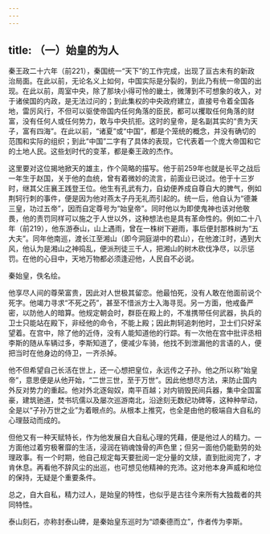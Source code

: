 ```yaml
---
---
---
```

title: （一）始皇的为人
---



秦王政二十六年（前221），秦国统一“天下”的工作完成，出现了亘古未有的新政治局面。在此以前，无论名义上如何，中国实际是分裂的，到此乃有统一帝国的出现。在此以前，周室中央，除了那块小得可怜的畿土，微薄到不可想象的收入，对于诸侯国的内政，是无法过问的；到此集权的中央政府建立，直接号令着全国各地，雷厉风行，不但可以驱使帝国内任何角落的臣民，都可以攫取任何角落的财富，没有任何人或任何势力，敢与中央抗拒。这时的皇帝，是名副其实的“贵为天子，富有四海”。在此以前，“诸夏”或“中国”，都是个笼统的概念，并没有确切的范围和实际的组织；到此“中国”二字有了具体的表现，它代表着一个庞大帝国和它的土地人民。这些划时代的变革，都是秦王政的杰作。

这里要对这位揭地掀天的雄主，作个简略的描写。他于前259年也就是长平之战后一年生于赵国，关于他的血统，曾有着微妙的流言，前面业已说过。他于十三岁时，继其父庄襄王践登王位。他生有孔武有力，自幼便养成自尊自大的脾气，例如荆轲行刺的事件，便是因为他对燕太子丹无礼而引起的。统一后，他自认为“德兼三皇，功过五帝”，因而自定尊号为“始皇帝”。同时他以为即使鬼神也该对他敬畏，他的责罚同样可以施之于人世以外，这种想法也是具有革命性的。例如二十八年（前219），他东游泰山，山上遇雨，曾在一株树下避雨，事后便封那株树为“五大夫”。同年他南巡，渡长江至湘山（即今洞庭湖中的君山），在他渡江时，遇到大风，他认为是湘山之神捣乱，便派刑徒三千人，把湘山的树木砍伐净尽，以示惩罚。在他的心目中，天地万物都必须逢迎他，人民自不必说。

秦始皇，佚名绘。

他享尽人间的尊荣富贵，因此对人世极其留恋。他最怕死，没有人敢在他面前说个死字。他竭力寻求“不死之药”，甚至不惜派方士入海寻觅。另一方面，他戒备严密，以防他人的暗算。他规定朝会时，群臣在殿上的，不准携带任何武器，执兵的卫士只能站在殿下，非经他的命令，不能上殿；因此荆轲追刺他时，卫士们只好呆望着。在宫中，除了他的近侍，没有人能知道他的行踪。有一次他在宫中批评丞相李斯的随从车辆过多，李斯知道了，便减少车骑，他找不到泄漏他的言语的人，便把当时在他身边的侍卫，一齐杀掉。

他不但希望自己长活在世上，还一心想把皇位，永远传之子孙。他之所以称“始皇帝”，意思便是从他开始，“二世三世，至于万世”。因此他想尽方法，来防止国内外反对势力的重起。他对外北逐匈奴，南平百越；对内销毁民间兵器，集中全国富豪，建筑驰道，焚书坑儒以及屡次巡游南北，沿途刻无数纪功碑等，这种种举动，全是以“子孙万世之业”为着眼点的。从根本上推究，也全是由他的极端自大自私的心理鼓动而成的。

但他又有一种天赋特长，作为他发展自大自私心理的凭藉，便是他过人的精力。一方面他过着穷极奢靡的生活，浸润在销魂蚀骨的声色里；但另一面他仍能勤劳的处理政事。有一个时期，他自己规定每天要批阅一定分量的文牍，直到批阅完了，才肯休息。再看他不辞风尘的出巡，也可想见他精神的充沛。这对他本身声威和地位的保持，无疑是个重要条件。

总之，自大自私，精力过人，是始皇的特性，也似乎是古往今来所有大独裁者的共同特性。

泰山刻石，亦称封泰山碑，是秦始皇东巡时为“颂秦德而立”，作者传为李斯。